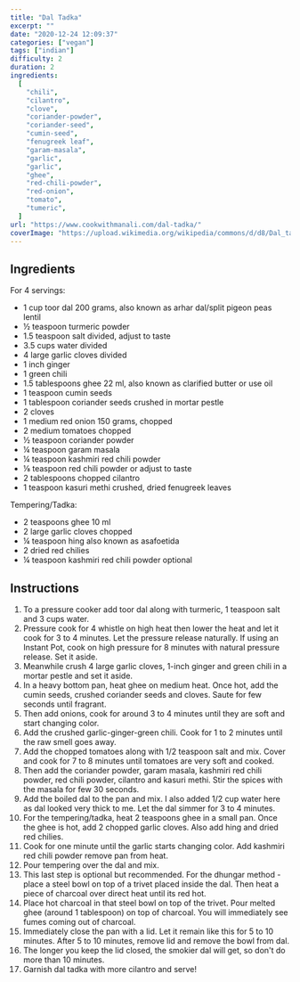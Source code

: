 ```yaml
---
title: "Dal Tadka"
excerpt: ""
date: "2020-12-24 12:09:37"
categories: ["vegan"]
tags: ["indian"]
difficulty: 2
duration: 2
ingredients:
  [
    "chili",
    "cilantro",
    "clove",
    "coriander-powder",
    "coriander-seed",
    "cumin-seed",
    "fenugreek leaf",
    "garam-masala",
    "garlic",
    "garlic",
    "ghee",
    "red-chili-powder",
    "red-onion",
    "tomato",
    "tumeric",
  ]
url: "https://www.cookwithmanali.com/dal-tadka/"
coverImage: "https://upload.wikimedia.org/wikipedia/commons/d/d8/Dal_tadka.JPG"
---
```


## Ingredients

For 4 servings:

- 1 cup toor dal 200 grams, also known as arhar dal/split pigeon peas lentil
- ½ teaspoon turmeric powder
- 1.5 teaspoon salt divided, adjust to taste
- 3.5 cups water divided
- 4 large garlic cloves divided
- 1 inch ginger
- 1 green chili
- 1.5 tablespoons ghee 22 ml, also known as clarified butter or use oil
- 1 teaspoon cumin seeds
- 1 tablespoon coriander seeds crushed in mortar pestle
- 2 cloves
- 1 medium red onion 150 grams, chopped
- 2 medium tomatoes chopped
- ½ teaspoon coriander powder
- ¼ teaspoon garam masala
- ¼ teaspoon kashmiri red chili powder
- ⅛ teaspoon red chili powder or adjust to taste
- 2 tablespoons chopped cilantro
- 1 teaspoon kasuri methi crushed, dried fenugreek leaves

Tempering/Tadka:

- 2 teaspoons ghee 10 ml
- 2 large garlic cloves chopped
- ¼ teaspoon hing also known as asafoetida
- 2 dried red chilies
- ¼ teaspoon kashmiri red chili powder optional

## Instructions

1.  To a pressure cooker add toor dal along with turmeric, 1 teaspoon salt and 3 cups water.
2.  Pressure cook for 4 whistle on high heat then lower the heat and let it cook for 3 to 4 minutes. Let the pressure release naturally. If using an Instant Pot, cook on high pressure for 8 minutes with natural pressure release. Set it aside.
3.  Meanwhile crush 4 large garlic cloves, 1-inch ginger and green chili in a mortar pestle and set it aside.
4.  In a heavy bottom pan, heat ghee on medium heat. Once hot, add the cumin seeds, crushed coriander seeds and cloves. Saute for few seconds until fragrant.
5.  Then add onions, cook for around 3 to 4 minutes until they are soft and start changing color.
6.  Add the crushed garlic-ginger-green chili. Cook for 1 to 2 minutes until the raw smell goes away.
7.  Add the chopped tomatoes along with 1/2 teaspoon salt and mix. Cover and cook for 7 to 8 minutes until tomatoes are very soft and cooked.
8.  Then add the coriander powder, garam masala, kashmiri red chili powder, red chili powder, cilantro and kasuri methi. Stir the spices with the masala for few 30 seconds.
9.  Add the boiled dal to the pan and mix. I also added 1/2 cup water here as dal looked very thick to me. Let the dal simmer for 3 to 4 minutes.
10. For the tempering/tadka, heat 2 teaspoons ghee in a small pan. Once the ghee is hot, add 2 chopped garlic cloves. Also add hing and dried red chilies.
11. Cook for one minute until the garlic starts changing color. Add kashmiri red chili powder remove pan from heat.
12. Pour tempering over the dal and mix.
13. This last step is optional but recommended. For the dhungar method - place a steel bowl on top of a trivet placed inside the dal. Then heat a piece of charcoal over direct heat until its red hot.
14. Place hot charcoal in that steel bowl on top of the trivet. Pour melted ghee (around 1 tablespoon) on top of charcoal. You will immediately see fumes coming out of charcoal.
15. Immediately close the pan with a lid. Let it remain like this for 5 to 10 minutes. After 5 to 10 minutes, remove lid and remove the bowl from dal.
16. The longer you keep the lid closed, the smokier dal will get, so don't do more than 10 minutes.
17. Garnish dal tadka with more cilantro and serve!
